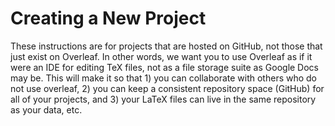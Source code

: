 # Creating a New Project {.sec-create_project}

These instructions are for projects that are hosted on GitHub, not those that just exist on Overleaf. In other words, we want you to use Overleaf as if it were an IDE for editing TeX files, not as a file storage suite as Google Docs may be. This will make it so that 1) you can collaborate with others who do not use overleaf, 2) you can keep a consistent repository space (GitHub) for all of your projects, and 3) your LaTeX files can live in the same repository as your data, etc.
